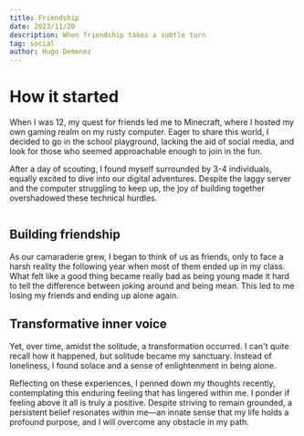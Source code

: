 ```yaml
---
title: Friendship 
date: 2023/11/20
description: When friendship takes a subtle turn 
tag: social
author: Hugo Demenez
---
```



# How it started

When I was 12, my quest for friends led me to Minecraft, where I hosted my own gaming realm on my rusty computer. Eager to share this world, I decided to go in the school playground, lacking the aid of social media, and look for those who seemed approachable enough to join in the fun.

After a day of scouting, I found myself surrounded by 3-4 individuals, equally excited to dive into our digital adventures. Despite the laggy server and the computer struggling to keep up, the joy of building together overshadowed these technical hurdles.


<Image
  src="/images/friendship-playing-together.png"
  alt=""
  width={1125}
  height={750}
  priority
  className="next-image"
/>

## Building friendship

As our camaraderie grew, I began to think of us as friends, only to face a harsh reality the following year when most of them ended up in my class. What felt like a good thing became really bad as being young made it hard to tell the difference between joking around and being mean. This led to me losing my friends and ending up alone again.

## Transformative inner voice

Yet, over time, amidst the solitude, a transformation occurred. I can't quite recall how it happened, but solitude became my sanctuary. Instead of loneliness, I found solace and a sense of enlightenment in being alone.

Reflecting on these experiences, I penned down my thoughts recently, contemplating this enduring feeling that has lingered within me. I ponder if feeling above it all is truly a positive. Despite striving to remain grounded, a persistent belief resonates within me—an innate sense that my life holds a profound purpose, and I will overcome any obstacle in my path.

<Image
  src="/images/friendship-alone.png"
  alt=""
  width={1125}
  height={750}
  priority
  className="next-image"
/>

